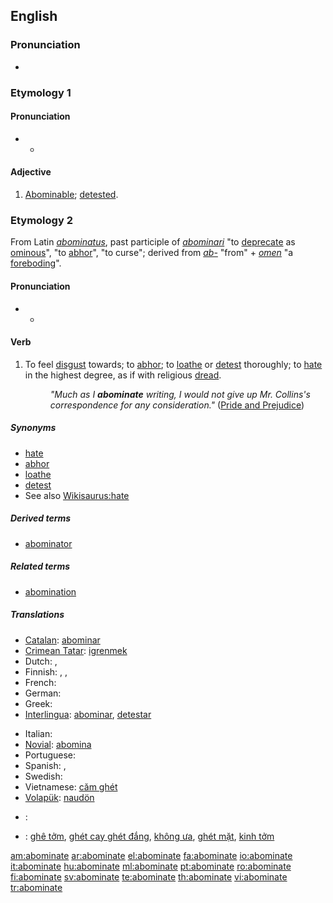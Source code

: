==English==

===Pronunciation===
* {{audio|en-us-abominate.ogg|Audio (US)}}

===Etymology 1===

====Pronunciation====
* {{a|RP}}
** {{IPA|/əˈbɒmɪˌnət/}}

====Adjective====
{{en-adj}}

# {{obsolete}} [[abominable|Abominable]]; [[detest]]ed.

===Etymology 2===
From Latin ''[[abominatus]]'', past participle of ''[[abominari]]'' "to [[deprecate]] as [[ominous]]", "to [[abhor]]", "to curse"; derived from ''[[ab-]]'' "from" + ''[[omen]]'' "a [[foreboding]]".

====Pronunciation====
* {{a|RP}}
** {{IPA|/əˈbɒmɪˌneɪt/}}

====Verb====
{{en-verb|abominat|ing}}

# {{transitive}} To feel [[disgust]] towards; to [[abhor]]; to [[loathe]] or [[detest]] thoroughly; to [[hate]] in the highest degree, as if with religious [[dread]].
#: ''"Much as I '''abominate''' writing, I would not give up Mr. Collins's correspondence for any consideration."'' ([http://en.wikiquote.org/wiki/Pride_and_Prejudice Pride and Prejudice])

=====Synonyms=====
* [[hate]]
* [[abhor]]
* [[loathe]]
* [[detest]]
* See also [[Wikisaurus:hate]]

=====Derived terms=====
* [[abominator]]

=====Related terms=====
* [[abomination]]

=====Translations=====
{{trans-top|to feel disgust towards, to hate in the highest degree}}
* [[Catalan]]: [[abominar]]
* [[Crimean Tatar]]: [[igrenmek]]
* Dutch: {{t+|nl|verachten}}, {{t-|nl|verafschuwen}}
* Finnish: {{t+|fi|vihata}}, {{t-|fi|inhota}}, {{t-|fi|kammoksua}}
* French: {{t+|fr|détester}}
* German: {{t+|de|verabscheuen}}
* Greek: {{t+|el|απεχθάνομαι|sc=Grek}}
* [[Interlingua]]: [[abominar]], [[detestar]]
{{trans-mid}}
* Italian: {{t+|it|abominare}}
* [[Novial]]: [[abomina]]
* Portuguese: {{t+|pt|abominar}}
* Spanish: {{t+|es|abominar}}, {{t-|es|detestar}}
* Swedish: {{t+|sv|avsky}}
* Vietnamese: [[căm ghét]]
* [[Volapük]]: [[naudön]]
{{trans-bottom}}

{{checktrans-top}}
* {{ttbc|Hebrew}}: {{he-translation|לתעב|letaev}}
{{checktrans-mid}}
* {{ttbc|Vietnamese}}: [[ghê tởm]], [[ghét cay ghét đắng]], [[không ưa]], [[ghét mặt]], [[kinh tởm]]
{{checktrans-bottom}}

[[am:abominate]]
[[ar:abominate]]
[[el:abominate]]
[[fa:abominate]]
[[io:abominate]]
[[it:abominate]]
[[hu:abominate]]
[[ml:abominate]]
[[pt:abominate]]
[[ro:abominate]]
[[fi:abominate]]
[[sv:abominate]]
[[te:abominate]]
[[th:abominate]]
[[vi:abominate]]
[[tr:abominate]]